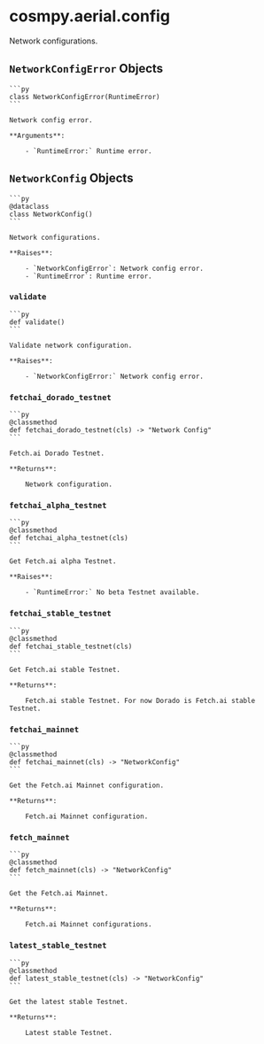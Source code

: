 # cosmpy.aerial.config

Network configurations.

## `NetworkConfigError` Objects

    ```py
    class NetworkConfigError(RuntimeError)
    ```

    Network config error.

    **Arguments**:

        - `RuntimeError:` Runtime error.

## `NetworkConfig` Objects

    ```py
    @dataclass
    class NetworkConfig()
    ```

    Network configurations.

    **Raises**:

        - `NetworkConfigError`: Network config error.
        - `RuntimeError`: Runtime error.

### `validate`

    ```py
    def validate()
    ```

    Validate network configuration.

    **Raises**:

        - `NetworkConfigError:` Network config error.

### `fetchai_dorado_testnet`

    ```py
    @classmethod
    def fetchai_dorado_testnet(cls) -> "Network Config"
    ```

    Fetch.ai Dorado Testnet.

    **Returns**:

        Network configuration.

### `fetchai_alpha_testnet`

    ```py
    @classmethod
    def fetchai_alpha_testnet(cls)
    ```

    Get Fetch.ai alpha Testnet.

    **Raises**:

        - `RuntimeError:` No beta Testnet available.

### `fetchai_stable_testnet`

    ```py
    @classmethod
    def fetchai_stable_testnet(cls)
    ```

    Get Fetch.ai stable Testnet.

    **Returns**:

        Fetch.ai stable Testnet. For now Dorado is Fetch.ai stable Testnet.

### `fetchai_mainnet`

    ```py
    @classmethod
    def fetchai_mainnet(cls) -> "NetworkConfig"
    ```

    Get the Fetch.ai Mainnet configuration.

    **Returns**:

        Fetch.ai Mainnet configuration.

### `fetch_mainnet`

    ```py
    @classmethod
    def fetch_mainnet(cls) -> "NetworkConfig"
    ```

    Get the Fetch.ai Mainnet.

    **Returns**:

        Fetch.ai Mainnet configurations.

### `latest_stable_testnet`

    ```py
    @classmethod
    def latest_stable_testnet(cls) -> "NetworkConfig"
    ```

    Get the latest stable Testnet.

    **Returns**:

        Latest stable Testnet.
